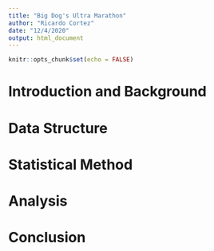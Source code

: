 ```yaml
---
title: "Big Dog's Ultra Marathon"
author: "Ricardo Cortez"
date: "12/4/2020"
output: html_document
---
```


```r
knitr::opts_chunk$set(echo = FALSE)
```

# Introduction and Background
# Data Structure
# Statistical Method
# Analysis
# Conclusion

